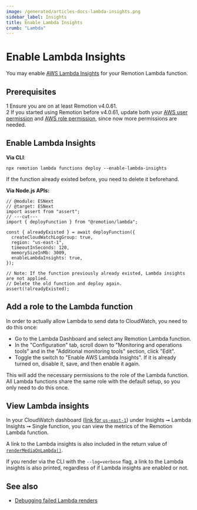 ```yaml
---
image: /generated/articles-docs-lambda-insights.png
sidebar_label: Insights
title: Enable Lambda Insights
crumb: "Lambda"
---
```


# Enable Lambda Insights<AvailableFrom v="4.0.61"/>

You may enable [AWS Lambda Insights](https://docs.aws.amazon.com/AmazonCloudWatch/latest/monitoring/Lambda-Insights.html) for your Remotion Lambda function.

## Prerequisites

<Step>1</Step> Ensure you are on at least Remotion v4.0.61. <br/>
<Step>2</Step> If you started using Remotion before v4.0.61, update both your <a href="/docs/lambda/permissions#user-permissions">AWS user permission</a> and <a href="/docs/lambda/permissions#role-permissions">AWS role permission</a>, since now more permissions are needed.

## Enable Lambda Insights

**Via CLI**:

```
npx remotion lambda functions deploy --enable-lambda-insights
```

If the function already existed before, you need to delete it beforehand.

**Via Node.js APIs:**

```tsx twoslash title="deploy.ts" {8, 11-13}
// @module: ESNext
// @target: ESNext
import assert from "assert";
// ---cut---
import { deployFunction } from "@remotion/lambda";

const { alreadyExisted } = await deployFunction({
  createCloudWatchLogGroup: true,
  region: "us-east-1",
  timeoutInSeconds: 120,
  memorySizeInMb: 3009,
  enableLambdaInsights: true,
});

// Note: If the function previously already existed, Lambda insights are not applied.
// Delete the old function and deploy again.
assert(!alreadyExisted);
```

## Add a role to the Lambda function

In order to actually allow Lambda to send data to CloudWatch, you need to do this once:

- Go to the Lambda Dashboard and select any Remotion Lambda function.
- In the "Configuration" tab, scroll down to "Monitoring and operations tools" and in the "Additional monitoring tools" section, click "Edit".
- Toggle the switch to "Enable AWS Lambda Insights". If it is already turned on, disable it, save, and then enable it again.

This will add the necessary permissions to the role of the Lambda function.  
All Lambda functions share the same role with the default setup, so you only need to do this once.

## View Lambda insights

In your CloudWatch dashboard ([link for `us-east-1`](https://eu-central-1.console.aws.amazon.com/cloudwatch/home)) under Insights ➞ Lambda Insights ➞ Single function, you can view the metrics of the Remotion Lambda function.

A link to the Lambda insights is also included in the return value of [`renderMediaOnLambda()`](/docs/lambda/rendermediaonlambda).

If you render via the CLI with the `--log=verbose` flag, a link to the Lambda insights is also printed, regardless of if Lambda insights are enabled or not.

## See also

- [Debugging failed Lambda renders](/docs/lambda/troubleshooting/debug)
